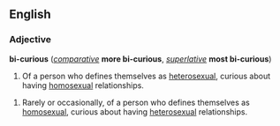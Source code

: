 ==English==
===Adjective===
'''bi-curious''' (''[[comparative]]'' '''more bi-curious''', ''[[superlative]]'' '''most bi-curious''')

#Of a person who defines themselves as [[heterosexual]], curious about having [[homosexual]] relationships.

#Rarely or occasionally, of a person who defines themselves as [[homosexual]], curious about having [[heterosexual]] relationships.